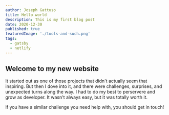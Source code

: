 ```yaml
---
author: Joseph Gattuso
title: Hello world
description: This is my first blog post
date: 2020-12-30
published: true
featuredImage: './tools-and-such.png'
tags:
  - gatsby
  - netlify
---
```


## Welcome to my new website

It started out as one of those projects that didn't actually seem that inspiring. But then I dove into it, and there were challenges, surprises, and unexpected turns along the way. I had to do my best to perservere and grow as developer. It wasn't always easy, but it was totally worth it.

If you have a similar challenge you need help with, you should get in touch!
